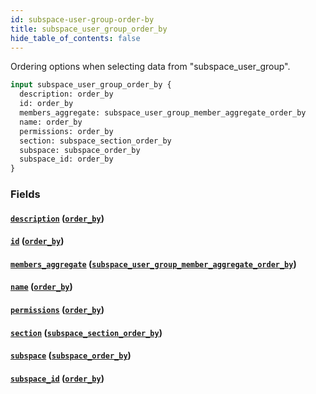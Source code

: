 ```yaml
---
id: subspace-user-group-order-by
title: subspace_user_group_order_by
hide_table_of_contents: false
---
```



Ordering options when selecting data from "subspace_user_group".

```graphql
input subspace_user_group_order_by {
  description: order_by
  id: order_by
  members_aggregate: subspace_user_group_member_aggregate_order_by
  name: order_by
  permissions: order_by
  section: subspace_section_order_by
  subspace: subspace_order_by
  subspace_id: order_by
}
```


### Fields

#### [`description`](#) ([`order_by`](../enums/order-by))




#### [`id`](#) ([`order_by`](../enums/order-by))




#### [`members_aggregate`](#) ([`subspace_user_group_member_aggregate_order_by`](../inputs/subspace-user-group-member-aggregate-order-by))




#### [`name`](#) ([`order_by`](../enums/order-by))




#### [`permissions`](#) ([`order_by`](../enums/order-by))




#### [`section`](#) ([`subspace_section_order_by`](../inputs/subspace-section-order-by))




#### [`subspace`](#) ([`subspace_order_by`](../inputs/subspace-order-by))




#### [`subspace_id`](#) ([`order_by`](../enums/order-by))






